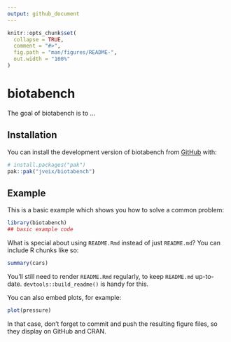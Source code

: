 ```yaml
---
output: github_document
---
```


<!-- README.md is generated from README.Rmd. Please edit that file -->

```r
knitr::opts_chunk$set(
  collapse = TRUE,
  comment = "#>",
  fig.path = "man/figures/README-",
  out.width = "100%"
)
```

# biotabench

<!-- badges: start -->
<!-- badges: end -->

The goal of biotabench is to ...

## Installation

You can install the development version of biotabench from [GitHub](https://github.com/) with:

``` r
# install.packages("pak")
pak::pak("jveix/biotabench")
```

## Example

This is a basic example which shows you how to solve a common problem:

```r
library(biotabench)
## basic example code
```

What is special about using `README.Rmd` instead of just `README.md`? You can include R chunks like so:

```r
summary(cars)
```

You'll still need to render `README.Rmd` regularly, to keep `README.md` up-to-date. `devtools::build_readme()` is handy for this.

You can also embed plots, for example:

```r
plot(pressure)
```

In that case, don't forget to commit and push the resulting figure files, so they display on GitHub and CRAN.
